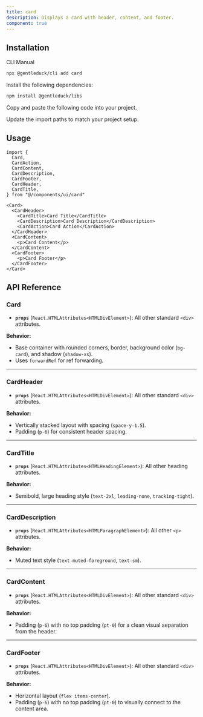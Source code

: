 ```yaml
---
title: card
description: Displays a card with header, content, and footer.
component: true
---
```


<ComponentPreview name="card-1" description="A card with a form" />

## Installation

<Tabs defaultValue="cli">

<TabsList>
  <TabsTrigger value="cli">CLI</TabsTrigger>
  <TabsTrigger value="manual">Manual</TabsTrigger>
</TabsList>
<TabsContent value="cli">

```bash
npx @gentleduck/cli add card
```

</TabsContent>

<TabsContent value="manual">

<Steps>

<Step>Install the following dependencies:</Step>

```bash
npm install @gentleduck/libs
```

<Step>Copy and paste the following code into your project.</Step>

<ComponentSource name="card" title="components/ui/card.tsx" />

<Step>Update the import paths to match your project setup.</Step>

</Steps>

</TabsContent>

</Tabs>

## Usage

```tsx showLineNumbers
import {
  Card,
  CardAction,
  CardContent,
  CardDescription,
  CardFooter,
  CardHeader,
  CardTitle,
} from "@/components/ui/card"
```

```tsx showLineNumbers
<Card>
  <CardHeader>
    <CardTitle>Card Title</CardTitle>
    <CardDescription>Card Description</CardDescription>
    <CardAction>Card Action</CardAction>
  </CardHeader>
  <CardContent>
    <p>Card Content</p>
  </CardContent>
  <CardFooter>
    <p>Card Footer</p>
  </CardFooter>
</Card>
```

<ComponentPreview name="card-2" description="A card with a form" />


## API Reference

### **Card**

* **`props`** (`React.HTMLAttributes<HTMLDivElement>`): All other standard `<div>` attributes.

**Behavior:**

* Base container with rounded corners, border, background color (`bg-card`), and shadow (`shadow-xs`).
* Uses `forwardRef` for ref forwarding.

---

### **CardHeader**

* **`props`** (`React.HTMLAttributes<HTMLDivElement>`): All other standard `<div>` attributes.

**Behavior:**

* Vertically stacked layout with spacing (`space-y-1.5`).
* Padding (`p-6`) for consistent header spacing.

---

### **CardTitle**

* **`props`** (`React.HTMLAttributes<HTMLHeadingElement>`): All other heading attributes.

**Behavior:**

* Semibold, large heading style (`text-2xl`, `leading-none`, `tracking-tight`).

---

### **CardDescription**

* **`props`** (`React.HTMLAttributes<HTMLParagraphElement>`): All other `<p>` attributes.

**Behavior:**

* Muted text style (`text-muted-foreground`, `text-sm`).

---

### **CardContent**

* **`props`** (`React.HTMLAttributes<HTMLDivElement>`): All other standard `<div>` attributes.

**Behavior:**

* Padding (`p-6`) with no top padding (`pt-0`) for a clean visual separation from the header.

---

### **CardFooter**

* **`props`** (`React.HTMLAttributes<HTMLDivElement>`): All other standard `<div>` attributes.

**Behavior:**

* Horizontal layout (`flex items-center`).
* Padding (`p-6`) with no top padding (`pt-0`) to visually connect to the content area.

